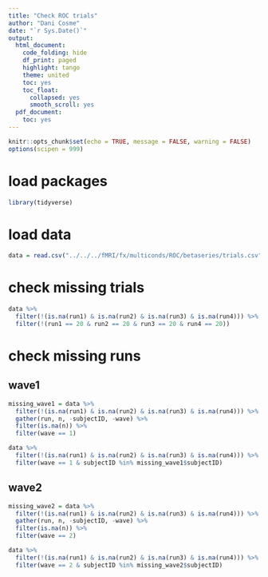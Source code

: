 ```yaml
---
title: "Check ROC trials"
author: "Dani Cosme"
date: "`r Sys.Date()`"
output:
  html_document:
    code_folding: hide
    df_print: paged
    highlight: tango
    theme: united
    toc: yes
    toc_float:
      collapsed: yes
      smooth_scroll: yes
  pdf_document:
    toc: yes
---
```


```r
knitr::opts_chunk$set(echo = TRUE, message = FALSE, warning = FALSE)
options(scipen = 999)
```

# load packages
```r
library(tidyverse)
```

# load data
```r
data = read.csv("../../../fMRI/fx/multiconds/ROC/betaseries/trials.csv")
```

# check missing trials
```r
data %>%
  filter(!(is.na(run1) & is.na(run2) & is.na(run3) & is.na(run4))) %>%
  filter(!(run1 == 20 & run2 == 20 & run3 == 20 & run4 == 20))
```

# check missing runs {.tabset}
## wave1
```r
missing_wave1 = data %>%
  filter(!(is.na(run1) & is.na(run2) & is.na(run3) & is.na(run4))) %>%
  gather(run, n, -subjectID, -wave) %>%
  filter(is.na(n)) %>%
  filter(wave == 1)

data %>%
  filter(!(is.na(run1) & is.na(run2) & is.na(run3) & is.na(run4))) %>%
  filter(wave == 1 & subjectID %in% missing_wave1$subjectID)
```

## wave2
```r
missing_wave2 = data %>%
  filter(!(is.na(run1) & is.na(run2) & is.na(run3) & is.na(run4))) %>%
  gather(run, n, -subjectID, -wave) %>%
  filter(is.na(n)) %>%
  filter(wave == 2)

data %>%
  filter(!(is.na(run1) & is.na(run2) & is.na(run3) & is.na(run4))) %>%
  filter(wave == 2 & subjectID %in% missing_wave2$subjectID)
```

